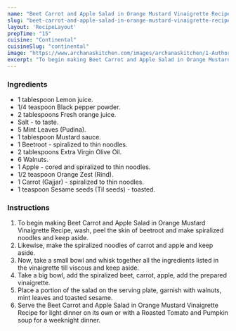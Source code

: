 ---
name: "Beet Carrot and Apple Salad in Orange Mustard Vinaigrette Recipe"
slug: "beet-carrot-and-apple-salad-in-orange-mustard-vinaigrette-recipe"
layout: 'RecipeLayout'
prepTime: "15"
cuisine: "Continental"
cuisineSlug: "continental"
image: "https://www.archanaskitchen.com/images/archanaskitchen/1-Author/nithya.anantham/Beet_Carrot_and_Apple_Salad_in_Orange_Mustard_Vinaigrette_Recipe.jpg"
excerpt: "To begin making Beet Carrot and Apple Salad in Orange Mustard Vinaigrette Recipe, wash, peel the skin of beetroot and make spiralized noodles and keep aside"
---

### Ingredients

- 1 tablespoon Lemon juice.
- 1/4 teaspoon Black pepper powder.
- 2 tablespoons Fresh orange juice.
- Salt - to taste.
- 5 Mint Leaves (Pudina).
- 1 tablespoon Mustard sauce.
- 1 Beetroot - spiralized to thin noodles.
- 2 tablespoons Extra Virgin Olive Oil.
- 6 Walnuts.
- 1 Apple - cored and spiralized to thin noodles.
- 1/2 teaspoon Orange Zest (Rind).
- 1 Carrot (Gajjar) - spiralized to thin noodles.
- 1 teaspoon Sesame seeds (Til seeds) - toasted.

### Instructions

1. To begin making Beet Carrot and Apple Salad in Orange Mustard Vinaigrette Recipe, wash, peel the skin of beetroot and make spiralized noodles and keep aside.
1. Likewise, make the spiralized noodles of carrot and apple and keep aside.
1. Now, take a small bowl and whisk together all the ingredients listed in the vinaigrette till viscous and keep aside.
1. Take a big bowl, add the spiralized beet, carrot, apple, add the prepared vinaigrette.
1. Place a portion of the salad on the serving plate, garnish with walnuts, mint leaves and toasted sesame.
1. Serve the Beet Carrot and Apple Salad in Orange Mustard Vinaigrette Recipe for light dinner on its own or with a Roasted Tomato and Pumpkin soup for a weeknight dinner.
